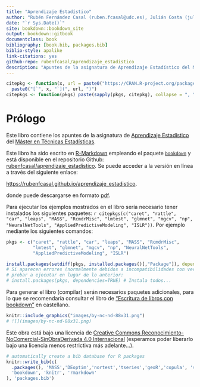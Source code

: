 ```yaml
--- 
title: "Aprendizaje Estadístico"
author: "Rubén Fernández Casal (ruben.fcasal@udc.es), Julián Costa (julian.costa@udc.es)"
date: "`r Sys.Date()`"
site: bookdown::bookdown_site
output: bookdown::gitbook
documentclass: book
bibliography: [book.bib, packages.bib]
biblio-style: apalike
link-citations: yes
github-repo: rubenfcasal/aprendizaje_estadistico
description: "Apuntes de la asignatura de Aprendizaje Estadístico del Máster en Técnicas Estadísticas."
---
```


```r
citepkg <- function(x, url = paste0("https://CRAN.R-project.org/package=", x))
  paste0("[`", x, "`](", url, ")")
citepkgs <- function(pkgs) paste(sapply(pkgs, citepkg), collapse = ", ")
```

# Prólogo {-}

Este libro contiene los apuntes de la asignatura de [Aprendizaje Estadístico](http://eamo.usc.es/pub/mte/index.php?option=com_content&view=article&id=74) del [Máster en Técnicas Estadísticas](http://eio.usc.es/pub/mte). 

Este libro ha sido escrito en [R-Markdown](http://rmarkdown.rstudio.com) empleando el paquete [`bookdown`](https://bookdown.org/yihui/bookdown/)  y está disponible en el repositorio Github: [rubenfcasal/aprendizaje_estadistico](https://github.com/rubenfcasal/aprendizaje_estadistico). 
Se puede acceder a la versión en línea a través del siguiente enlace:

<https://rubenfcasal.github.io/aprendizaje_estadistico>.

donde puede descargarse en formato [pdf](https://rubenfcasal.github.io/aprendizaje_estadistico/aprendizaje_estadistico.pdf).

Para ejecutar los ejemplos mostrados en el libro sería necesario tener instalados los siguientes paquetes:
`r citepkgs(c("caret", "rattle", "car", "leaps", "MASS", "RcmdrMisc", "lmtest", "glmnet", "mgcv", "np", "NeuralNetTools", "AppliedPredictiveModeling", "ISLR"))`.
Por ejemplo mediante los siguientes comandos:
```r
pkgs <- c("caret", "rattle", "car", "leaps", "MASS", "RcmdrMisc", 
          "lmtest", "glmnet", "mgcv", "np", "NeuralNetTools",
          "AppliedPredictiveModeling", "ISLR")

install.packages(setdiff(pkgs, installed.packages()[,"Package"]), dependencies = TRUE)
# Si aparecen errores (normalmente debidos a incompatibilidades con versiones ya instaladas), 
# probar a ejecutar en lugar de lo anterior:
# install.packages(pkgs, dependencies=TRUE) # Instala todos...
```
Para generar el libro (compilar) serán necesarios paquetes adicionales, 
para lo que se recomendaría consultar el libro de ["Escritura de libros con bookdown" ](https://rubenfcasal.github.io/bookdown_intro) en castellano.

```r
knitr::include_graphics("images/by-nc-nd-88x31.png") 
# ![](images/by-nc-nd-88x31.png)

``` 

Este obra está bajo una licencia de [Creative Commons Reconocimiento-NoComercial-SinObraDerivada 4.0 Internacional](https://creativecommons.org/licenses/by-nc-nd/4.0/deed.es_ES) 
(esperamos poder liberarlo bajo una licencia menos restrictiva más adelante...).

```r
# automatically create a bib database for R packages
knitr::write_bib(c(
  .packages(), 'MASS','DEoptim','nortest','tseries','geoR','copula', 'sm',
  'bookdown', 'knitr', 'rmarkdown'
), 'packages.bib')
```
